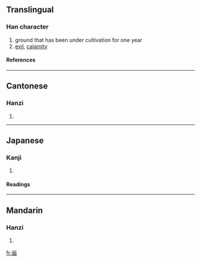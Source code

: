 ==Translingual==
===Han character===
{{Han char|rn=102|rad=田|as=03|sn=8|four=2260<sub>0</sub>|canj=女女田 (VVW)}}
# ground that has been under cultivation for one year
# [[evil]], [[calamity]]
====References====
{{Han ref|kx=0759.110|dkj=21742|dj=1169.110|hdz=42531.050|uh=753E|ud=30014|bh=CD72|bd=52594}}

----
==Cantonese==
===Hanzi===
{{yue-hanzi|jyut=|y=ji1, joi1}}
# {{defn|Cantonese}}

----
==Japanese==
===Kanji===
{{ja-kanji|grade=|rs=田03}}
# {{defn|Japanese}} 
====Readings====
{{ja-readings|on=[[し]] (shi)|kun=[[かめ]] (kame)|nanori=}}

----
==Mandarin==
===Hanzi===
{{cmn-hanzi|pin=[[zāi]] (zai1), [[zī]] (zi1)|wg=tsai<sup>1</sup>, tzu<sup>1</sup>}}
# {{defn|Mandarin}}

[[fr:甾]]